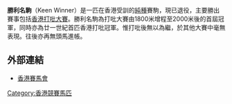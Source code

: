 {{expand|time=2017-03-20T15:16:21+00:00}}
{{refimprove|time=2017-03-20T15:16:21+00:00}}
{{Infobox racehorse
|name= 勝利名駒
|image= 
|caption= 
|sire= Selkirk
|dam= Degannwy
|damsire= Caerleon
|sex= 閹
|foaled= 
|country= {{GBR}}
|colour= 棕
|breeder= 
|owner= 雷霆、劉志華與李義隆
|trainer= [[苗禮德|苗禮德]]
|record=  35戰4冠1亞
|earnings=7,143,450港元
|updated= 2017年3月20日
}}

'''勝利名駒 '''（Keen Winner）是一匹在香港受訓的[[純種馬|純種]]賽駒，現已退役，主要勝出賽事包括[[香港打吡大賽|香港打吡大賽]]。勝利名駒為打吡大賽由1800米增程至2000米後的首屆冠軍，同時亦為廿一世紀首匹香港打吡冠軍。惟打吡後無以為繼，於其他大賽中毫無表現。往後亦再無頭馬進帳。

==外部連結==
*[http://www.hkjc.com/chinese/racing/OtherHorse.asp?HorseNo=G222 香港賽馬會] {{Wayback|url=http://www.hkjc.com/chinese/racing/OtherHorse.asp?HorseNo=G222 |date=20160624083543 }}

{{歷屆香港打吡大賽冠軍(2000年起)}}
[[Category:香港競賽馬匹|Category:香港競賽馬匹]]
{{stub}}